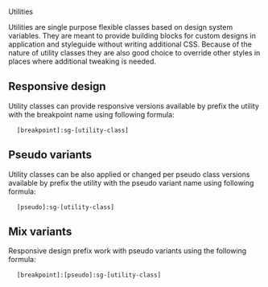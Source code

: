
<Meta title="Utilities/Introduction" />

<PageHeader type="utility">Utilities</PageHeader>

Utilities are single purpose flexible classes based on design system variables. They are meant to provide building blocks for custom designs in application and styleguide without writing additional CSS. Because of the nature of utility classes they are also good choice to override other styles in places where additional tweaking is needed.

## Responsive design

Utility classes can provide responsive versions available by prefix the utility with the breakpoint name using following formula:

<pre>
  <code>[breakpoint]:sg-[utility-class]</code>
</pre>

## Pseudo variants

Utility classes can be also applied or changed per pseudo class versions available by prefix the utility with the pseudo variant name using following formula:

<pre>
  <code>[pseudo]:sg-[utility-class]</code>
</pre>

## Mix variants

Responsive design prefix work with pseudo variants using the following formula:

<pre>
  <code>[breakpoint]:[pseudo]:sg-[utility-class]</code>
</pre>
